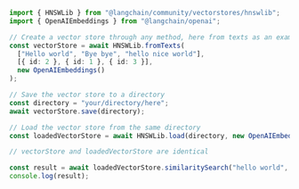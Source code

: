 ```typescript
import { HNSWLib } from "@langchain/community/vectorstores/hnswlib";
import { OpenAIEmbeddings } from "@langchain/openai";

// Create a vector store through any method, here from texts as an example
const vectorStore = await HNSWLib.fromTexts(
  ["Hello world", "Bye bye", "hello nice world"],
  [{ id: 2 }, { id: 1 }, { id: 3 }],
  new OpenAIEmbeddings()
);

// Save the vector store to a directory
const directory = "your/directory/here";
await vectorStore.save(directory);

// Load the vector store from the same directory
const loadedVectorStore = await HNSWLib.load(directory, new OpenAIEmbeddings());

// vectorStore and loadedVectorStore are identical

const result = await loadedVectorStore.similaritySearch("hello world", 1);
console.log(result);
```